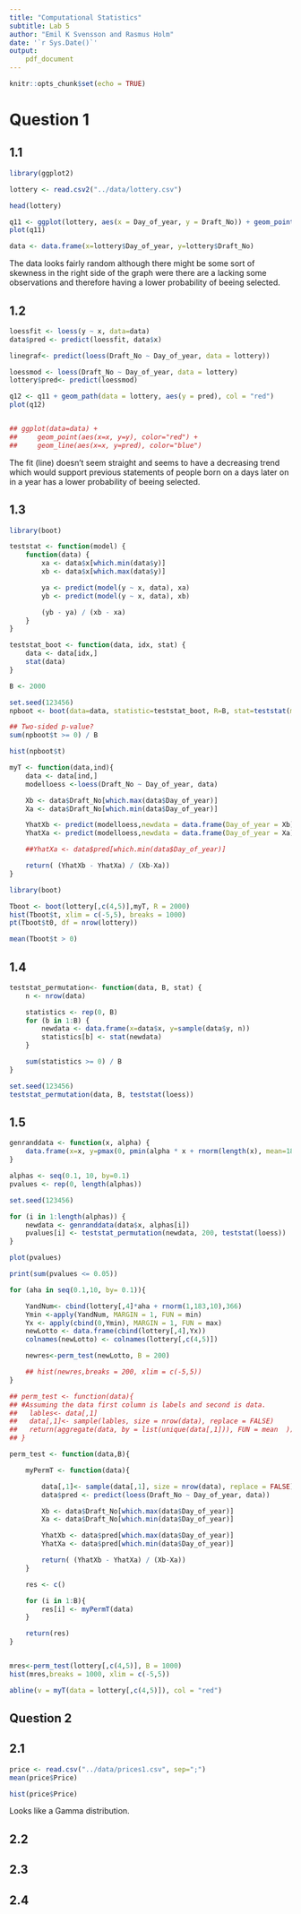 ```yaml
---
title: "Computational Statistics"
subtitle: Lab 5
author: "Emil K Svensson and Rasmus Holm"
date: '`r Sys.Date()`'
output:
    pdf_document
---
```


```r
knitr::opts_chunk$set(echo = TRUE)
```

# Question 1

## 1.1

```r
library(ggplot2)

lottery <- read.csv2("../data/lottery.csv")

head(lottery)

q11 <- ggplot(lottery, aes(x = Day_of_year, y = Draft_No)) + geom_point()
plot(q11)

data <- data.frame(x=lottery$Day_of_year, y=lottery$Draft_No)
```

The data looks fairly random although there might be some sort of skewness in the right side of the graph were there are a lacking some observations and therefore having a lower probability of beeing selected.

## 1.2

```r
loessfit <- loess(y ~ x, data=data)
data$pred <- predict(loessfit, data$x)

linegraf<- predict(loess(Draft_No ~ Day_of_year, data = lottery))

loessmod <- loess(Draft_No ~ Day_of_year, data = lottery)
lottery$pred<- predict(loessmod)

q12 <- q11 + geom_path(data = lottery, aes(y = pred), col = "red")
plot(q12)


## ggplot(data=data) +
##     geom_point(aes(x=x, y=y), color="red") +
##     geom_line(aes(x=x, y=pred), color="blue")
```

The fit (line) doesn't seem straight and seems to have a decreasing trend which would support previous statements of people born on a days later on in a year has a lower probability of beeing selected.

## 1.3

```r
library(boot)

teststat <- function(model) {
    function(data) {
        xa <- data$x[which.min(data$y)]
        xb <- data$x[which.max(data$y)]

        ya <- predict(model(y ~ x, data), xa)
        yb <- predict(model(y ~ x, data), xb)

        (yb - ya) / (xb - xa)
    }
}

teststat_boot <- function(data, idx, stat) {
    data <- data[idx,]
    stat(data)
}
```

```r
B <- 2000

set.seed(123456)
npboot <- boot(data=data, statistic=teststat_boot, R=B, stat=teststat(model=loess))
```

```r
## Two-sided p-value?
sum(npboot$t >= 0) / B
```

```r
hist(npboot$t)
```

```r
myT <- function(data,ind){
    data <- data[ind,]
    modelloess <-loess(Draft_No ~ Day_of_year, data)

    Xb <- data$Draft_No[which.max(data$Day_of_year)]
    Xa <- data$Draft_No[which.min(data$Day_of_year)]

    YhatXb <- predict(modelloess,newdata = data.frame(Day_of_year = Xb))
    YhatXa <- predict(modelloess,newdata = data.frame(Day_of_year = Xa))

    ##YhatXa <- data$pred[which.min(data$Day_of_year)]

    return( (YhatXb - YhatXa) / (Xb-Xa))
}

library(boot)

Tboot <- boot(lottery[,c(4,5)],myT, R = 2000)
hist(Tboot$t, xlim = c(-5,5), breaks = 1000)
pt(Tboot$t0, df = nrow(lottery))

mean(Tboot$t > 0)
```

## 1.4

```r
teststat_permutation<- function(data, B, stat) {
    n <- nrow(data)

    statistics <- rep(0, B)
    for (b in 1:B) {
        newdata <- data.frame(x=data$x, y=sample(data$y, n))
        statistics[b] <- stat(newdata)
    }

    sum(statistics >= 0) / B
}

set.seed(123456)
teststat_permutation(data, B, teststat(loess))
```

## 1.5

```r
genranddata <- function(x, alpha) {
    data.frame(x=x, y=pmax(0, pmin(alpha * x + rnorm(length(x), mean=183, sd=10), 366)))
}

alphas <- seq(0.1, 10, by=0.1)
pvalues <- rep(0, length(alphas))

set.seed(123456)

for (i in 1:length(alphas)) {
    newdata <- genranddata(data$x, alphas[i])
    pvalues[i] <- teststat_permutation(newdata, 200, teststat(loess))
}

plot(pvalues)
```

```r
print(sum(pvalues <= 0.05))
```

```r
for (aha in seq(0.1,10, by= 0.1)){

    YandNum<- cbind(lottery[,4]*aha + rnorm(1,183,10),366)
    Ymin <-apply(YandNum, MARGIN = 1, FUN = min)
    Yx <- apply(cbind(0,Ymin), MARGIN = 1, FUN = max)
    newLotto <- data.frame(cbind(lottery[,4],Yx))
    colnames(newLotto) <- colnames(lottery[,c(4,5)])

    newres<-perm_test(newLotto, B = 200)

    ## hist(newres,breaks = 200, xlim = c(-5,5))
}
```

```r
## perm_test <- function(data){
## #Assuming the data first column is labels and second is data.
##   lables<- data[,1]
##   data[,1]<- sample(lables, size = nrow(data), replace = FALSE)
##   return(aggregate(data, by = list(unique(data[,1])), FUN = mean  ))
## }

perm_test <- function(data,B){

    myPermT <- function(data){

        data[,1]<- sample(data[,1], size = nrow(data), replace = FALSE)
        data$pred <- predict(loess(Draft_No ~ Day_of_year, data))

        Xb <- data$Draft_No[which.max(data$Day_of_year)]
        Xa <- data$Draft_No[which.min(data$Day_of_year)]

        YhatXb <- data$pred[which.max(data$Day_of_year)]
        YhatXa <- data$pred[which.min(data$Day_of_year)]

        return( (YhatXb - YhatXa) / (Xb-Xa))
    }

    res <- c()

    for (i in 1:B){
        res[i] <- myPermT(data)
    }

    return(res)
}


mres<-perm_test(lottery[,c(4,5)], B = 1000)
hist(mres,breaks = 1000, xlim = c(-5,5))

abline(v = myT(data = lottery[,c(4,5)]), col = "red")
```

\newpage

## Question 2

## 2.1

```r
price <- read.csv("../data/prices1.csv", sep=";")
mean(price$Price)
```

```r
hist(price$Price)
```

Looks like a Gamma distribution.

## 2.2

## 2.3

## 2.4
